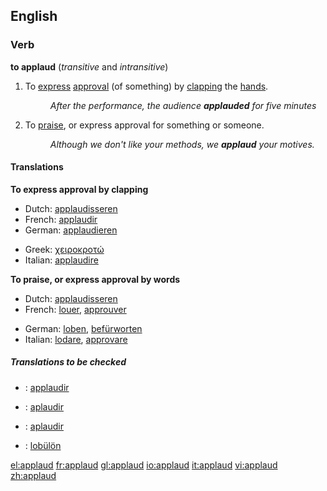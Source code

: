 ==English==

===Verb===
{{conj|applaud|applauds|applauded|applauded|applauding}}
'''to applaud'''  (''transitive'' and ''intransitive'')
# To [[express]] [[approval]] (of something) by [[clap|clapping]] the [[hand]]s.
#:''After the performance, the audience '''applauded''' for five minutes''
# To [[praise]], or express approval for something or someone.
#:''Although we don't like your methods, we '''applaud''' your motives.''

====Translations====

'''To express approval by clapping'''
{{top}}
*Dutch: [[applaudisseren]]
*French: [[applaudir]] 
*German: [[applaudieren]]
{{mid}}
*Greek: [[χειροκροτώ]]
*Italian: [[applaudire]]
{{bottom}}

'''To praise, or express approval by words'''
{{top}}
*Dutch: [[applaudisseren]]
*French: [[louer]], [[approuver]] 
{{mid}}
*German: [[loben]], [[befürworten]]
*Italian: [[lodare]], [[approvare]]
{{bottom}}

=====Translations to be checked=====
{{checktrans}} 
*{{ttbc|Interlingua}}: [[applaudir]]
*{{ttbc|Portuguese}}: [[aplaudir]] 
*{{ttbc|Spanish}}: [[aplaudir]]
*{{ttbc|Volapük}}: [[lobülön]]

[[el:applaud]]
[[fr:applaud]]
[[gl:applaud]]
[[io:applaud]]
[[it:applaud]]
[[vi:applaud]]
[[zh:applaud]]
